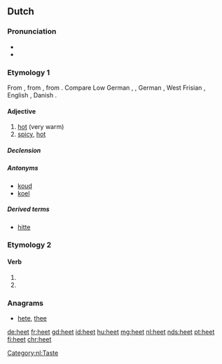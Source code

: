 ==Dutch==

===Pronunciation===
* {{rhymes|eːt|lang=nl}}
* {{IPA|/ɦeːt/|lang=nl}}

===Etymology 1===
From {{inh|nl|dum|*heet}}, from {{etyl|odt|nl}} {{m|odt|*hēt}}, from {{etyl|gem-pro|nl}} {{m|gem-pro|*haitaz}}. Compare Low German {{term|het|lang=nds}}, {{term|heet|lang=nds}}, German {{term|heiß|lang=de}}, West Frisian {{term|hjit|lang=fy}}, English {{term|hot|lang=en}}, Danish {{term|hed|lang=da}}.

====Adjective====
{{nl-adj|heter}}

# [[hot]] (very warm)
# [[spicy]], [[hot]]

=====Declension=====
{{nl-decl-adj|hete}}

=====Antonyms=====
* [[koud]]
* [[koel]]

=====Derived terms=====
* [[hitte]]

===Etymology 2===

====Verb====
{{nl-verb-form}}

# {{nl-verb form of|p=123|n=sg|t=pres|m=ind|heten}}
# {{nl-verb form of|m=imp|heten}}

===Anagrams===
* [[hete#Dutch|hete]], [[thee#Dutch|thee]]

[[Category:nl:Taste]]

[[de:heet]]
[[fr:heet]]
[[gd:heet]]
[[id:heet]]
[[hu:heet]]
[[mg:heet]]
[[nl:heet]]
[[nds:heet]]
[[pt:heet]]
[[fi:heet]]
[[chr:heet]]